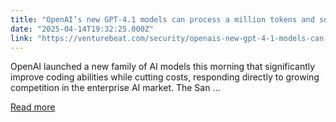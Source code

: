 ```yaml
---
title: "OpenAI’s new GPT-4.1 models can process a million tokens and solve coding problems better than ever"
date: "2025-04-14T19:32:25.000Z"
link: "https://venturebeat.com/security/openais-new-gpt-4-1-models-can-process-a-million-tokens-and-solve-coding-problems-better-than-ever/"
---
```


OpenAI launched a new family of AI models this morning that significantly improve coding abilities while cutting costs, responding directly to growing competition in the enterprise AI market. The San ...

[Read more](https://venturebeat.com/security/openais-new-gpt-4-1-models-can-process-a-million-tokens-and-solve-coding-problems-better-than-ever/)

